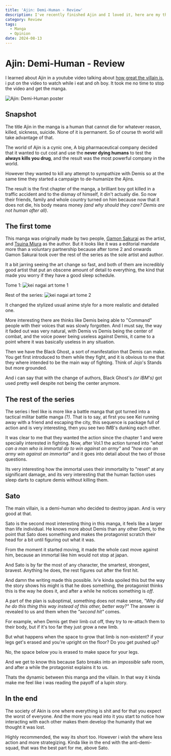 ```yaml
---
title: 'Ajin: Demi-Human - Review'
description: I've recently finished Ajin and I loved it, here are my thoughts
category: Review
tags:
  - Manga
  - Opinion
date: 2024-08-13
---
```

# Ajin: Demi-Human - Review

I learned about Ajin in a youtube video talking about [how great the villain is](https://www.youtube.com/watch?v=PL_auXwiGRM&t=1435s&pp=ygUJYWppbiBzYXRv), i put on the video to watch while i eat and oh boy. It took me no time to stop the video and get the manga.

![Ajin: Demi-Human poster](https://i0.wp.com/www.tomosygrapas.com/wp-content/uploads/2016/01/ajin-netflix-series-1.jpg?resize=1024%2C576&ssl=1)

## Snapshot

The title Ajin in the manga is a human that cannot die for whatever reason, killed, sickness, suicide. None of it is permanent. So of course th world will take advantage of that.

The world of Ajin is a cynic one, A big pharmaceutical company decided that it wanted to cut cost and use the **never dying humans** to test the **always kills you drug**, and the result was the most powerful company in the world.

However they wanted to kill any attempt to sympathize with Demis so at the same time they started a campaign to de-humanize the Ajins.

The result is the first chapter of the manga, a brilliant boy got killed in a traffic accident and to the dismay of himself, it din't actually die. So now their friends, family and whole country turned on him because now that it does not die, his body means money *(and why should they care? Demis are not human after all)*.

## The first tome

This manga was originally made by two people, [Gamon Sakurai](https://myanimelist.net/people/21989/Gamon_Sakurai) as the artist, and [Tsuina Miura](https://myanimelist.net/people/21991/Tsuina_Miura?q=Tsuina%20Miura%20&cat=person) as the author. But it looks like it was a editorial mandate more than a voluntary partnership because after tome 2 and onwards Gamon Sakurai took over the rest of the series as the sole artist and author.

It a bit jarring seeing the art change so fast, and both of them are incredibly good artist that put an obscene amount of detail to everything, the kind that made you worry if they have a good sleep schedule.

Tome 1:
![kei nagai art tome 1](https://i.imgur.com/rm086x1.jpeg)

Rest of the series:
![kei nagai art tome 2](https://i.imgur.com/JfAqTfG.jpeg)

It changed the stylized usual anime style for a more realistic and detailed one.

More interesting there are thinks like Demis being able to "Command" people with their voices that was slowly forgotten. And I must say, the way it faded out was very natural, with Demis vs Demis being the center of combat, and the voice power being useless against Demis, it came to a point where it was basically useless in any situation.

Then we have the Black Ghost, a sort of manifestation that Demis can make. You get first introduced to them while they fight, and it is obvious to me that they where intended to be the main way of fighting. Think of Jojo's Stands but more grounded.

And i can say that with the change of authors, Black Ghost's *(or IBM's)* got used pretty well despite not being the center anymore.

## The rest of the series

The series i feel like is more like a battle manga that got turned into a tactical militar battle manga *(?)*. That is to say, at first you see Kei running away with a friend and escaping the city, this sequence is package full of action and is very interesting, then you see two IMB's dunking each other.

It was clear to me that they wanted the action since the chapter 1 and were specially interested in fighting. Now, after Vol.1 the action turned into *"what can a man who is immortal do to win against an army"* and *"how can an army win against an immortal"* and it goes into detail about the two of those questions.

Its very interesting how the immortal uses their immortality to "reset" at any significant damage, and its very interesting that the human faction uses sleep darts to capture demis without killing them.

## Sato

The main villain, is a demi-human who decided to destroy japan. And is very good at that.

Sato is the second most interesting thing in this manga, it feels like a larger than life individual. He knows more about Demis than any other Demi, to the point that Sato does something and makes the protagonist scratch their head for a bit until figuring out what it was.

From the moment it started moving, it made the whole cast move against him, because an immortal like him would not stop at japan.

And Sato is by far the most of any character, the smartest, strongest, bravest. Anything he does, the rest figures out after the first hit.

And damn the writing made this possible. Iv'e kinda spoiled this but the way the story shows his might is that he does something, the protagonist thinks this is the way he does it, and after a while he notices something is *off*.

A part of the plan is suboptimal, something does not make sense, *"Why did he do this thing this way instead of this other, better way?"* The answer is revealed to us and them when the *"second hit"* comes.

For example, when Demis get their limb cut off, they try to re-attach them to their body, but if it's too far they just grow a new limb.

But what happens when the space to grow that limb is non-existent? if your legs get's erased and you're upright on the floor? Do you get pushed up?

No, the space below you is erased to make space for your legs.

And we get to know this because Sato breaks into an *impossible* safe room, and after a while the protagonist explains it to us.

Thats the dynamic between this manga and the villain. In that way it kinda make me feel like i was reading the payoff of a lupin story.

## In the end

The society of Akin is one where everything is shit and for that you expect the worst of everyone. And the more you read into it you start to notice how interacting with each other makes them develop the humanity that we thought it was lost.

Highly recommended, the way its short too. However i wish the where less action and more strategizing. Kinda like in the end with the anti-demi-squad, that was the best part for me, above Sato.
